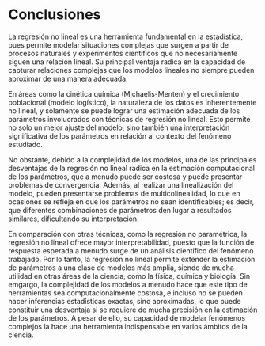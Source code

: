 # Conclusiones

La regresión no lineal es una herramienta fundamental en la estadística, pues permite modelar situaciones complejas que surgen a partir de procesos naturales y experimentos científicos que no necesariamente siguen una relación lineal. Su principal ventaja radica en la capacidad de capturar relaciones complejas que los modelos lineales no siempre pueden aproximar de una manera adecuada.

En áreas como la cinética química (Michaelis-Menten) y el crecimiento poblacional (modelo logístico), la naturaleza de los datos es inherentemente no lineal, y solamente se puede lograr una estimación adecuada de los parámetros involucrados con técnicas de regresión no lineal. Esto permite no solo un mejor ajuste del modelo, sino también una interpretación significativa de los parámetros en relación al contexto del fenómeno estudiado.

No obstante, debido a la complejidad de los modelos, una de las principales desventajas de la regresión no lineal radica en la estimación computacional de los parámetros, que a menudo puede ser costosa y puede presentar problemas de convergencia. Además, al realizar una linealización del modelo, pueden presentarse problemas de multicolinealidad, lo que en ocasiones se refleja en que los parámetros no sean identificables; es decir, que diferentes combinaciones de parámetros den lugar a resultados similares, dificultando su interpretación.

En comparación con otras técnicas, como la regresión no paramétrica, la regresión no lineal ofrece mayor interpretabilidad, puesto que la función de respuesta esperada a menudo surge de un análisis científico del fenómeno trabajado. Por lo tanto, la regresión no lineal permite extender la estimación de parámetros a una clase de modelos más amplia, siendo de mucha utilidad en otras áreas de la ciencia, como la física, química y biología. Sin emgargo, la complejidad de los modelos a menudo hace que este tipo de herramientas sea computacionalmente costosa, e incluso no se pueden hacer inferencias estadísticas exactas, sino aproximadas, lo que puede constituir una desventaja si se requiere de mucha precisión en la estimación de los parámetros. A pesar de ello, su capacidad de modelar fenómenos complejos la hace una herramienta indispensable en varios ámbitos de la ciencia.